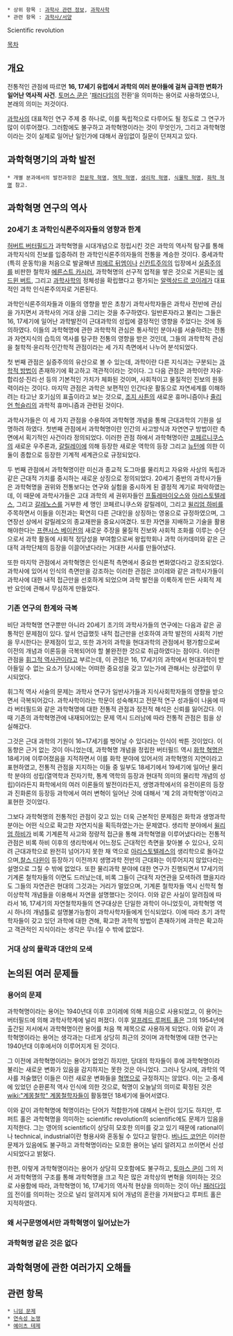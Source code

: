  * 상위 항목 : [[과학사 관련 정보]], [[과학사학]]
 * 관련 항목 : [[과학사/서양]]
Scientific revolution

[[목차]]

== 개요 ==
전통적인 관점에 따르면 '''16, 17세기 유럽에서 과학의 여러 분야들에 걸쳐 급격한 변화가 일어난 역사적 사건'''. [[토머스 쿤]]은 '[[패러다임]]의 전환'을 의미하는 용어로 사용하였으나, 본래의 의미는 저것이다.

[[과학사]]의 대표적인 연구 주제 중 하나로, 이를 독립적으로 다루어도 될 정도로 그 연구가 많이 이루어졌다. 그러함에도 불구하고 과학혁명이라는 것이 무엇인가, 그리고 과학혁명이라는 것이 실제로 일어난 일인가에 대해서 끊임없이 질문이 던져지고 있다.

== 과학혁명기의 과학 발전 ==
 * 개별 분과에서의 발전과정은 [[천문학 혁명]], [[역학 혁명]], [[생리학 혁명]], [[식물학 혁명]], [[화학 혁명]] 참고.

== 과학혁명 연구의 역사 ==
=== 20세기 초 과학인식론주의자들의 영향과 한계 ===
[[허버트 버터필드]]가 과학혁명을 시대개념으로 정립시킨 것은 과학의 역사적 탐구를 통해 과학지식의 진보를 입증하려 한 과학인식론주의자들의 전통을 계승한 것이다. 중세과학(특히 운동학)을 처음으로 발굴해낸 [[피에르 뒤엠]]이나 [[신칸트주의]]의 입장에서 [[실증주의]]를 비판한 철학자 [[에른스트 카시러]], 과학혁명의 선구적 업적을 쌓은 것으로 거론되는 [[에드윈 버트]], 그리고 [[과학사학]]의 정체성을 확립했다고 평가되는 [[알렉상드르 코이레]]가 대표적인 과학 인식론주의자로 거론된다.

과학인식론주의자들과 이들의 영향을 받은 초창기 과학사학자들은 과학사 전반에 관심을 가지면서 과학사의 거대 상을 그리는 것을 추구하였다. 일반론자라고 불리는 그들은 16, 17세기에 일어난 과학발전이 근대과학의 성립에 결정적인 영향을 주었다는 것에 동의하였다. 이들의 과학혁명에 관한 과학학적 관심은 통사적인 분야사를 서술하려는 전통과 자연지식의 습득의 역사를 탐구한 전통의 영향을 받은 것인데, 그들의 과학학적 관심을 철학적·윤리적·인간학적 관점이라는 세 가지 측면에서 나누어 분석되었다.

첫 번째 관점은 실증주의의 유산으로 볼 수 있는데, 과학이란 다른 지식과는 구분되는 [[과학적 방법]]이 존재하기에 확고하고 객관적이라는 것이다. 그 다음 관점은 과학이란 자유·합리성·진리·선 등의 기본적인 가치가 체화된 것이며, 사회적이고 물질적인 진보의 원동력이라는 것이다. 마지막 관점은 과학은 보편적인 인간다운 활동으로 자연세계를 이해하려는 타고난 호기심의 표출이라고 보는 것으로, [[조지 사튼]]의 새로운 휴머니즘이나 [[줄리언 헉슬리]]의 과학적 휴머니즘과 관련된 것이다.

과학사가들은 이 세 가지 관점을 수용하여 과학혁명 개념을 통해 근대과학의 기원을 설명하려 하였다. 첫번째 관점에서 과학혁명이란 인간의 사고방식과 자연연구 방법이란 측면에서 획기적인 사건이라 정의되었다. 이러한 관점 하에서 과학혁명이란 [[코페르니쿠스]]의 새로운 우주론과, [[갈릴레이]]에 의해 등장한 새로운 역학의 등장 그리고 [[뉴턴]]에 의한 이 둘이 종합으로 등장한 기계적 세계관으로 규정되었다.

두 번째 관점에서 과학혁명이란 미신과 종교적 도그마를 물리치고 자유와 사상의 독립과 같은 근대적 가치를 중시하는 새로운 상징으로 정의되었다. 20세기 중반의 과학사가들은 과학혁명을 권위와 전통보다는 연구와 실험을 중시하게 된 결정적 계기로 파악하였는데, 이 때문에 과학사가들은 고대 과학의 세 권위자들인 [[프톨레마이오스]]와 [[아리스토텔레스]], 그리고 [[갈레노스]]를 거부한 세 명인 코페르니쿠스와 갈릴레이, 그리고 [[윌리엄 하비]]를 주목하면서 이들을 이전과는 확연히 다른 근대인을 상징하는 영웅으로 규정하였으며, 그 연장선 상에서 갈릴레오의 종교재판을 중요시여겼다. 또한 자연을 지배하고 기술을 활용해야한다는 [[프랜시스 베이컨]]의 새로운 주장을 물질적 진보와 사회적 조화를 이루는 수단으로서 과학 활동에 사회적 정당성을 부여함으로써 왕립학회나 과학 아카데미와 같은 근대적 과학단체의 등장을 이끌어냈다라는 거대한 서사를 만들어냈다.

또한 마지막 관점에서 과학혁명은 인식론적 측면에서 중요한 변화였다라고 강조되었다. 과학사에 있어서 인식의 측면만을 강조하는 이러한 관점은 코이레와 같은 과학사가들이 과학사에 대한 내적 접근만을 선호하게 되었으며 과학 발전을 이룩하게 만든 사회적 제반 요인에 관해서 무심하게 만들었다.

=== 기존 연구의 한계와 극복 ===
비단 과학혁명 연구뿐만 아니라 20세기 초기의 과학사가들의 연구에는 다음과 같은 공통적인 문제점이 있다. 앞서 언급했듯 내적 접근만을 선호하여 과학 발전의 사회적 기반을 무시한다는 문제점이 있고, 또한 과거의 과학을 현대과학의 관점에서 평가함으로써 이전의 개념과 이론등을 극복되어야 할 불완전한 것으로 취급하였다는 점이다. 이러한 관점을 [[휘그적 역사관]]이라고 부르는데, 이 관점은 16, 17세기의 과학에서 현대과학이 받아들일 수 없는 요소가 당시에는 어떠한 중요성을 갖고 있는가에 관해서는 상관없이 무시되었다.

휘그적 역사 서술의 문제는 과학사 연구가 일반사가들과 지식사회학자들의 영향을 받으면서 극복되어갔다. 과학사학이라는 학문이 성숙해지고 전문적 연구 성과들이 나옴에 따라 버터필드와 같은 과학혁명에 대한 전통적 관점과 정전적 해석은 신뢰를 잃어갔다. 이 때 기존의 과학혁명관에 내재되어있는 문제 역시 드러남에 따라 전통적 관점은 힘을 상실해갔다.

그것은 근대 과학의 기원이 16~17세기를 벗어날 수 있다라는 인식이 싹튼 것이었다. 이 동향은 근거 없는 것이 아니었는데, 과학혁명 개념을 정립한 버터필드 역시 [[화학 혁명]]은 18세기에 이루어졌음을 지적하면서 이를 화학 분야에 있어서의 과학혁명의 지연이라고 표현하였고, 전통적 관점을 지지하는 이들 중 일부도 18세기에서 19세기에 일어난 물리학 분야의 성립(열역학과 전자기학, 통계 역학의 등장과 현대적 의미의 물리학 개념의 성립)이라든지 화학에서의 여러 이론들의 발전이라든지, 생명과학에서의 유전이론의 등장과 진화론의 등장등 과학에서 여러 변혁이 일어난 것에 대해서 '제 2의 과학혁명'이라고 표현한 것이었다.

그보다 과학혁명의 전통적인 관점이 갖고 있는 더욱 근본적인 문제점은 화학과 생명과학 분야는 어떤 식으로 확고한 자연지식을 획득하였는가는 문제였다. 생리학 분야에서 [[윌리엄 하비]]가 비록 기계론적 사고와 정량적 접근을 통해 과학혁명을 이루어냈다라는 전통적 관점은 비록 하비 이후의 생리학에서 어느정도 근대적인 측면을 찾아볼 수 있으나, 오히려 근대과학으로 완전히 넘어가지 못한 채 역으로 [[아리스토텔레스]]의 생리학으로 돌아갔으며,[[찰스 다윈]]이 등장하기 이전까지 생명과학 전반의 근대화는 이루어지지 않았다라는 설명으로 그칠 수 밖에 없었다. 또한 물리과학 분야에 대한 연구가 진행되면서 17세기의 기계론 철학자들의 이면도 드러났는데, 비록 그들이 근대적 자연관을 모색하려 했을지라도 그들의 자연관은 현대의 그것과는 거리가 멀었으며, 기계론 철학자들 역시 신학적 형이상학적 개념들을 이용해서 자연을 설명했다는 것이다. 이와 같은 사실이 알려짐에 따라서 16, 17세기의 자연철학자들의 연구대상은 단일한 과학이 아니었듯이, 과학혁명 역시 하나의 개념틀로 설명불가능함이 과학사학자들에게 인식되었다. 이에 따라 초기 과학학자들이 갖고 있던 과학에 대한 견해, 확고한 과학적 방법이 존재하기에 과학은 확고하고 객관적인 지식이라는 생각은 무너질 수 밖에 없었다.


=== 거대 상의 몰락과 대안의 모색 ===

== 논의된 여러 문제들 ==
=== 용어의 문제 ===
과학혁명이라는 용어는 1940년대 이후 코이레에 의해 처음으로 사용되었고, 이 용어는 버터필드에 의해 과학사학계에 널리 퍼졌다. 이후 [[알프레드 루퍼트 홀]]은 그의 1954년에 출간된 저서에서 과학혁명이란 용어를 처음 책 제목으로 사용하게 되었다. 이와 같이 과학혁명이라는 용어는 생각과는 다르게 상당히 최근의 것이며 과학혁명에 대한 연구는 1940년대 이후에서야 이루어지게 된 것이다.

그 이전에 과학혁명이라는 용어가 없었긴 하지만, 당대의 학자들이 후에 과학혁명이라 불리는 새로운 변화가 있음을 감지하지는 못한 것은 아니었다. 그러나 당시에, 과학의 역사를 저술했던 이들은 이런 새로운 변화들을 [[혁명]]으로 규정하지는 않았다. 이는 고·중세에 있었던 순환론적 역사 인식에 의한 것으로, 혁명이 오늘날의 의미로 확정된 것은 [[wiki:"계몽철학" 계몽철학자]]들이 활동했던 18세기에 들어서였다.

이와 같이 과학혁명에 혁명이라는 단어가 적합한가에 대해서 논란이 있기도 하지만, 루퍼트 홀은 과학혁명을 의미하는 scientific revolution의 scientific에도 문제가 있음을 지적한다. 그는 영어의 scientific이 상당히 모호한 의미를 갖고 있기 때문에 rational이나 technical, industrial이란 형용사와 혼동될 수 있다고 말한다. [[버나드 코언]]은 이러한 문제가 있음에도 불구하고 과학혁명이라는 모호한 용어는 널리 알려지고 쓰이면서 신성시되었다고 밝혔다.

한편, 이렇게 과학혁명이라는 용어가 상당히 모호함에도 불구하고, [[토마스 쿤]]이 그의 저서 과학혁명의 구조를 통해 과학혁명을 크고 작은 많은 과학상의 변혁을 의미하는 것으로 사용함에 따라, 과학혁명이 16, 17세기의 역사적 현상을 의미하는 것이 아닌 [[패러다임]]의 전이를 의미하는 것으로 널리 알려지게 되어 개념의 혼란을 가져왔다고 루퍼트 홀은 지적하였다.

=== 왜 서구문명에서만 과학혁명이 일어났는가 ===

=== 과학혁명 같은 것은 없다 ===

== 과학혁명에 관한 여러가지 오해들 ==


== 관련 항목 ==
 * [[니덤 문제]]
 * [[연속성 논쟁]]
 * [[예이츠 테제]]
